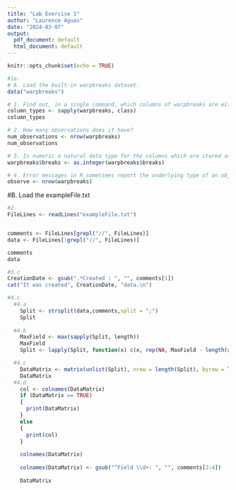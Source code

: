 ```yaml
---
title: "Lab Exercise 1"
author: "Laurence Aguas"
date: "2024-03-07"
output:
  pdf_document: default
  html_document: default
---
```


```r
knitr::opts_chunk$set(echo = TRUE)
```

```r
#1a.
# A. Load the built-in warpbreaks dataset.
data("warpbreaks")

# 1. Find out, in a single command, which columns of warpbreaks are either numeric or integer. What are the data types of each column?
column_types <- sapply(warpbreaks, class)
column_types

# 2. How many observations does it have?
num_observations <- nrow(warpbreaks)
num_observations

# 3. Is numeric a natural data type for the columns which are stored as such? Convert to integer when necessary.
warpbreaks$breaks <- as.integer(warpbreaks$breaks)

# 4. Error messages in R sometimes report the underlying type of an object rather than the user-level class. Derive from the following code and error message what the underlying type. Explain what is the error all about. Do not just copy the error message that was displayed.
observe <- nrow(warpbreaks)  

```

#B. Load the exampleFile.txt
```r
#2.
FileLines <- readLines("exampleFile.txt")


comments <- FileLines[grepl("//", FileLines)]
data <- FileLines[!grepl("//", FileLines)]

comments
data

#3.c
CreationDate <- gsub(".*Created : ", "", comments[1])
cat("It was created", CreationDate, "data.\n")

#4.c
  #4.a
    Split <- strsplit(data,comments,split = ";")
    Split
  
  #4.b
    MaxField <- max(sapply(Split, length))
    MaxField
    Split <- lapply(Split, function(x) c(x, rep(NA, MaxField - length(x))))

  #4.c
    DataMatrix <- matrix(unlist(Split), nrow = length(Split), byrow = TRUE)
    DataMatrix
  #4.d
    col <- colnames(DataMatrix)
    if (DataMatrix == TRUE)
    {
      print(DataMatrix)
    }
    else 
    {
      print(col)
    }
    
    colnames(DataMatrix)
    
    colnames(DataMatrix) <- gsub("^Field \\d+: ", "", comments[2:4])
  
    DataMatrix


```
